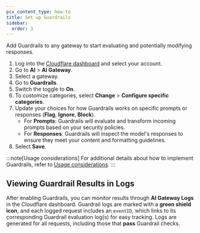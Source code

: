 ```yaml
---
pcx_content_type: how-to
title: Set up Guardrails
sidebar:
  order: 3
---
```


Add Guardrails to any gateway to start evaluating and potentially modifying responses.

1. Log into the [Cloudflare dashboard](https://dash.cloudflare.com/) and select your account.
2. Go to **AI** > **AI Gateway**.
3. Select a gateway.
4. Go to **Guardrails**.
5. Switch the toggle to **On**.
6. To customize categories, select **Change** > **Configure specific categories**.
7. Update your choices for how Guardrails works on specific prompts or responses (**Flag**, **Ignore**, **Block**).
   - For **Prompts**: Guardrails will evaluate and transform incoming prompts based on your security policies.
   - For **Responses**: Guardrails will inspect the model's responses to ensure they meet your content and formatting guidelines.
8. Select **Save**.

:::note[Usage considerations]
For additional details about how to implement Guardrails, refer to [Usage considerations](/ai-gateway/guardrails/usage-considerations/).
:::

## Viewing Guardrail Results in Logs

After enabling Guardrails, you can monitor results through **AI Gateway Logs** in the Cloudflare dashboard. Guardrail logs are marked with a **green shield icon**, and each logged request includes an `eventID`, which links to its corresponding Guardrail evaluation log(s) for easy tracking. Logs are generated for all requests, including those that **pass** Guardrail checks.

